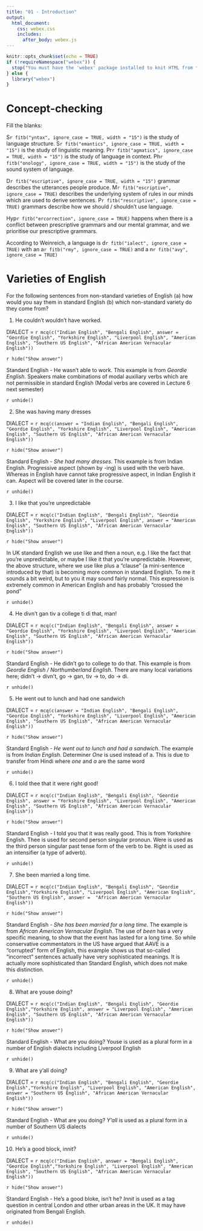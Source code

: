 ```yaml
---
title: "01 - Introduction"
output:
  html_document:
    css: webex.css
    includes:
      after_body: webex.js
---
```


```r
knitr::opts_chunk$set(echo = TRUE)
if (!requireNamespace("webex")) {
  stop("You must have the 'webex' package installed to knit HTML from this template.\n   devtools::install_github(\"dalejbarr/webex\")")
} else {
  library("webex")
}
```

# Concept-checking

Fill the blanks:

S`r fitb("yntax", ignore_case = TRUE, width = "15")` is the study of language structure. S`r fitb("emantics", ignore_case = TRUE, width = "15")` is the study of linguistic meaning. Pr`r fitb("agmatics", ignore_case = TRUE, width = "15")` is the study of language in context. Ph`r fitb("onology", ignore_case = TRUE, width = "15")` is the study of the sound system of language.

D`r fitb("escriptive", ignore_case = TRUE, width = "15")` grammar describes the utterances people produce. M`r fitb("escriptive", ignore_case = TRUE)` describes the underlying system of rules in our minds which are used to derive sentences.  P`r fitb("rescriptive", ignore_case = TRUE)` grammars describe how we should / shouldn't use language.

Hyp`r fitb("ercorrection", ignore_case = TRUE)` happens when there is a conflict between prescriptive grammars and our mental grammar, and we prioritise our prescriptive grammars.

According to Weinreich, a language is  d`r fitb("ialect", ignore_case = TRUE)` with an  a`r fitb("rmy", ignore_case = TRUE)` and a  n`r fitb("avy", ignore_case = TRUE)`

# Varieties of English

For the following sentences from non-standard varieties of English (a) how would you say them in standard English (b) which non-standard variety do they come from?
 
1. He couldn't wouldn't have worked.

DIALECT = `r mcq(c("Indian English", "Bengali English", answer = "Geordie English", "Yorkshire English", "Liverpool English", "American English", "Southern US English", "African American Vernacular English"))`

`r hide("Show answer")`

Standard English - He wasn’t able to work. This example is from _Geordie English_. Speakers make combinations of modal auxiliary verbs which are not permissible in standard English (Modal verbs are covered in Lecture 6 next semester)

`r unhide()` <br>

2. She was having many dresses

DIALECT = `r mcq(c(answer = "Indian English", "Bengali English", "Geordie English", "Yorkshire English", "Liverpool English", "American English", "Southern US English", "African American Vernacular English"))`

`r hide("Show answer")`

Standard English - _She had many dresses_. This example is from Indian English. Progressive aspect (shown by -ing) is used with the verb have. Whereas in English have cannot take progressive aspect, in Indian English it can. Aspect will be covered later in the course.

`r unhide()` <br>

3. I like that you're unpredictable

DIALECT = `r mcq(c("Indian English", "Bengali English", "Geordie English", "Yorkshire English", "Liverpool English", answer = "American English", "Southern US English", "African American Vernacular English"))`

`r hide("Show answer")`

In UK standard English we use like and then a noun, e.g. I like the fact that you’re unpredictable, or maybe I like it that you’re unpredictable. However, the above structure, where we use like plus a "clause" (a mini-sentence introduced by that) is becoming more common in standard English. To me it sounds a bit weird, but to you it may sound fairly normal. This expression is extremely common in American English and has probably "crossed the pond"

`r unhide()` <br>


4. He divn't gan tiv a college ti di that, man!

DIALECT = `r mcq(c("Indian English", "Bengali English", answer = "Geordie English", "Yorkshire English", "Liverpool English", "American English", "Southern US English", "African American Vernacular English"))`

`r hide("Show answer")`

Standard English - He didn’t go to college to do that. This example is from _Geordie English / Northumberland English_. There are many local variations here; didn’t → divn’t, go → gan, tiv → to, do → di.

`r unhide()` <br>

5. He went out to lunch and had one sandwich

DIALECT = `r mcq(c(answer = "Indian English", "Bengali English", "Geordie English", "Yorkshire English", "Liverpool English", "American English", "Southern US English", "African American Vernacular English"))`

`r hide("Show answer")`

Standard English - _He went out to lunch and had a sandwich_. The example is from _Indian English_. Determiner _One_ is used instead of a. This is due to transfer from Hindi where _one_ and _a_ are the same word

`r unhide()` <br>

6. I told thee that it were right good!

DIALECT = `r mcq(c("Indian English", "Bengali English", "Geordie English", answer = "Yorkshire English", "Liverpool English", "American English", "Southern US English", "African American Vernacular English"))`

`r hide("Show answer")`

Standard English - I told you that it was really good. This is from Yorkshire English. Thee is used for second person singular pronoun. Were is used as the third person singular past tense form of the verb to be. Right is used as an intensifier (a type of adverb).

`r unhide()` <br>

7. She been married a long time.

DIALECT = `r mcq(c("Indian English", "Bengali English", "Geordie English","Yorkshire English", "Liverpool English", "American English", "Southern US English", answer =  "African American Vernacular English"))`

`r hide("Show answer")`

Standard English - _She has been married for a long time_. The example is from _African American Vernacular English_. The use of _been_ has a very specific meaning, to show that the event has lasted for a long time. So while conservative commentators in the US have argued that AAVE is a "corrupted" form of English, this example shows us that so-called "incorrect" sentences actually have very sophisticated meanings. It is actually more sophisticated than Standard English, which does not make this distinction.

`r unhide()` <br>

8. What are youse doing?

DIALECT = `r mcq(c("Indian English", "Bengali English", "Geordie English","Yorkshire English", answer = "Liverpool English", "American English", "Southern US English", "African American Vernacular English"))`

`r hide("Show answer")`

Standard English - What are you doing? Youse is used as a plural form in a number of English dialects including Liverpool English

`r unhide()` <br>

9. What are y'all doing?

DIALECT = `r mcq(c("Indian English", "Bengali English", "Geordie English","Yorkshire English", "Liverpool English", "American English", answer = "Southern US English", "African American Vernacular English"))`

`r hide("Show answer")`

Standard English - What are you doing? _Y’all_ is used as a plural form in a number of Southern US dialects

`r unhide()` <br>

10. He's a good block, innit?

DIALECT = `r mcq(c("Indian English", answer = "Bengali English", "Geordie English","Yorkshire English", "Liverpool English", "American English", "Southern US English", "African American Vernacular English"))`

`r hide("Show answer")`

Standard English - He’s a good bloke, isn’t he? _Innit_ is used as a tag question in central London and other urban areas in the UK. It may have originated from Bengali English.

`r unhide()` <br>


